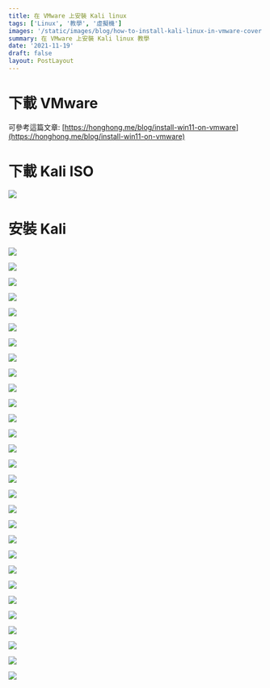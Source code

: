 ```yaml
---
title: 在 VMware 上安裝 Kali linux
tags: ['Linux', '教學', '虛擬機']
images: '/static/images/blog/how-to-install-kali-linux-in-vmware-cover.png'
summary: 在 VMware 上安裝 Kali linux 教學
date: '2021-11-19'
draft: false
layout: PostLayout
---
```


# 下載 VMware

可參考這篇文章: [https://honghong.me/blog/install-win11-on-vmware](https://honghong.me/blog/install-win11-on-vmware)

# 下載 Kali ISO

![](/static/images/blog/how-to-install-kali-linux-in-vmware-1.png)

# 安裝 Kali

![](/static/images/blog/how-to-install-kali-linux-in-vmware-2.png)

![](/static/images/blog/how-to-install-kali-linux-in-vmware-3.png)

![](/static/images/blog/how-to-install-kali-linux-in-vmware-4.png)

![](/static/images/blog/how-to-install-kali-linux-in-vmware-5.png)

![](/static/images/blog/how-to-install-kali-linux-in-vmware-6.png)

![](/static/images/blog/how-to-install-kali-linux-in-vmware-7.png)

![](/static/images/blog/how-to-install-kali-linux-in-vmware-8.png)

![](/static/images/blog/how-to-install-kali-linux-in-vmware-9.png)

![](/static/images/blog/how-to-install-kali-linux-in-vmware-10.png)

![](/static/images/blog/how-to-install-kali-linux-in-vmware-11.png)

![](/static/images/blog/how-to-install-kali-linux-in-vmware-12.png)

![](/static/images/blog/how-to-install-kali-linux-in-vmware-13.png)

![](/static/images/blog/how-to-install-kali-linux-in-vmware-14.png)

![](/static/images/blog/how-to-install-kali-linux-in-vmware-15.png)

![](/static/images/blog/how-to-install-kali-linux-in-vmware-16.png)

![](/static/images/blog/how-to-install-kali-linux-in-vmware-17.png)

![](/static/images/blog/how-to-install-kali-linux-in-vmware-18.png)

![](/static/images/blog/how-to-install-kali-linux-in-vmware-19.png)

![](/static/images/blog/how-to-install-kali-linux-in-vmware-20.png)

![](/static/images/blog/how-to-install-kali-linux-in-vmware-21.png)

![](/static/images/blog/how-to-install-kali-linux-in-vmware-22.png)

![](/static/images/blog/how-to-install-kali-linux-in-vmware-23.png)

![](/static/images/blog/how-to-install-kali-linux-in-vmware-24.png)

![](/static/images/blog/how-to-install-kali-linux-in-vmware-25.png)

![](/static/images/blog/how-to-install-kali-linux-in-vmware-26.png)

![](/static/images/blog/how-to-install-kali-linux-in-vmware-27.png)

![](/static/images/blog/how-to-install-kali-linux-in-vmware-28.png)

![](/static/images/blog/how-to-install-kali-linux-in-vmware-29.png)

![](/static/images/blog/how-to-install-kali-linux-in-vmware-30.png)
